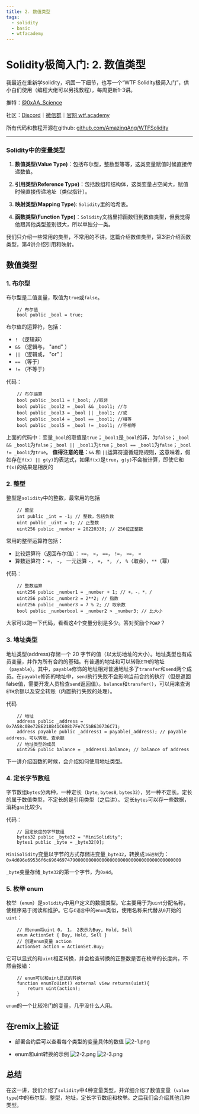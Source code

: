 ```yaml
---
title: 2. 数值类型
tags:
  - solidity
  - basic
  - wtfacademy
---
```



# Solidity极简入门: 2. 数值类型

<QuizProgress courseId={SOLIDITY_COURSE_ID} lessonId={SOLIDITY_BASIC_LESSON_ID_2}></QuizProgress>

我最近在重新学solidity，巩固一下细节，也写一个“WTF Solidity极简入门”，供小白们使用（编程大佬可以另找教程），每周更新1-3讲。

推特：[@0xAA_Science](https://twitter.com/0xAA_Science)

社区：[Discord](https://discord.wtf.academy)｜[微信群](https://docs.google.com/forms/d/e/1FAIpQLSe4KGT8Sh6sJ7hedQRuIYirOoZK_85miz3dw7vA1-YjodgJ-A/viewform?usp=sf_link)｜[官网 wtf.academy](https://wtf.academy)

所有代码和教程开源在github: [github.com/AmazingAng/WTFSolidity](https://github.com/AmazingAng/WTFSolidity)

-----

### Solidity中的变量类型
1. **数值类型(Value Type)**：包括布尔型，整数型等等，这类变量赋值时候直接传递数值。

2. **引用类型(Reference Type)**：包括数组和结构体，这类变量占空间大，赋值时候直接传递地址（类似指针）。

3. **映射类型(Mapping Type)**: `Solidity`里的哈希表。

4. **函数类型(Function Type)**：`Solidity`文档里把函数归到数值类型，但我觉得他跟其他类型差别很大，所以单独分一类。

我们只介绍一些常用的类型，不常用的不讲。这篇介绍数值类型，第3讲介绍函数类型，第4讲介绍引用和映射。

## 数值类型
### 1. 布尔型
布尔型是二值变量，取值为`true`或`false`。
```solidity
    // 布尔值
    bool public _bool = true;
```
布尔值的运算符，包括：

- `!` （逻辑非）
- `&&` （逻辑与， "and" ）
- `||` （逻辑或， "or" ）
- `==` （等于）
- `!=` （不等于）

代码：
```solidity
    // 布尔运算
    bool public _bool1 = !_bool; //取非
    bool public _bool2 = _bool && _bool1; //与
    bool public _bool3 = _bool || _bool1; //或
    bool public _bool4 = _bool == _bool1; //相等
    bool public _bool5 = _bool != _bool1; //不相等
```
上面的代码中：变量`_bool`的取值是`true`；`_bool1`是`_bool`的非，为`false`；`_bool && _bool1`为`false`；`_bool || _bool1`为`true`；`_bool == _bool1`为`false`；`_bool != _bool1`为`true`。
**值得注意的是：**`&&` 和 `||`运算符遵循短路规则，这意味着，假如存在`f(x) || g(y)`的表达式，如果`f(x)`是`true`，`g(y)`不会被计算，即使它和`f(x)`的结果是相反的

### 2. 整型
整型是`solidity`中的整数，最常用的包括
```solidity
    // 整型
    int public _int = -1; // 整数，包括负数
    uint public _uint = 1; // 正整数
    uint256 public _number = 20220330; // 256位正整数
```
常用的整型运算符包括：

- 比较运算符（返回布尔值）： `<=`， `<`， `==`， `!=`， `>=`， `>` 
- 算数运算符： `+`， `-`， 一元运算 `-`， `+`， `*`， `/`， `%`（取余），`**`（幂）

代码：
```solidity
    // 整数运算
    uint256 public _number1 = _number + 1; // +，-，*，/
    uint256 public _number2 = 2**2; // 指数
    uint256 public _number3 = 7 % 2; // 取余数
    bool public _numberbool = _number2 > _number3; // 比大小
```
大家可以跑一下代码，看看这4个变量分别是多少。答对奖励个`POAP`？

### 3. 地址类型
地址类型(address)存储一个 20 字节的值（以太坊地址的大小）。地址类型也有成员变量，并作为所有合约的基础。有普通的地址和可以转账`ETH`的地址（`payable`）。其中，`payable`修饰的地址相对普通地址多了`transfer`和`send`两个成员。在`payable`修饰的地址中，`send`执行失败不会影响当前合约的执行（但是返回false值，需要开发人员检查`send`返回值）。`balance`和`transfer()`，可以用来查询`ETH`余额以及安全转账（内置执行失败的处理）。

代码
```solidity
    // 地址
    address public _address = 0x7A58c0Be72BE218B41C608b7Fe7C5bB630736C71;
    address payable public _address1 = payable(_address); // payable address，可以转账、查余额
    // 地址类型的成员
    uint256 public balance = _address1.balance; // balance of address
```
下一讲介绍函数的时候，会介绍如何使用地址类型。

### 4. 定长字节数组
字节数组`bytes`分两种，一种定长（`byte`, `bytes8`, `bytes32`），另一种不定长。定长的属于数值类型，不定长的是引用类型（之后讲）。
定长`bytes`可以存一些数据，消耗`gas`比较少。

代码：
```solidity
    // 固定长度的字节数组
    bytes32 public _byte32 = "MiniSolidity"; 
    bytes1 public _byte = _byte32[0]; 
```
`MiniSolidity`变量以字节的方式存储进变量`_byte32`，转换成`16进制`为：`0x4d696e69536f6c69646974790000000000000000000000000000000000000000`

`_byte`变量存储`_byte32`的第一个字节，为`0x4d`。

### 5. 枚举 enum
枚举（`enum`）是`solidity`中用户定义的数据类型。它主要用于为`uint`分配名称，使程序易于阅读和维护。它与`C语言`中的`enum`类似，使用名称来代替从`0`开始的`uint`：
```solidity
    // 用enum将uint 0， 1， 2表示为Buy, Hold, Sell
    enum ActionSet { Buy, Hold, Sell }
    // 创建enum变量 action
    ActionSet action = ActionSet.Buy;
```
它可以显式的和`uint`相互转换，并会检查转换的正整数是否在枚举的长度内，不然会报错：
```solidity
    // enum可以和uint显式的转换
    function enumToUint() external view returns(uint){
        return uint(action);
    }
```
`enum`的一个比较冷门的变量，几乎没什么人用。

## 在remix上验证
- 部署合约后可以查看每个类型的变量具体的数值
![2-1.png](./img/2-1.png)
  
- enum和uint转换的示例
![2-2.png](./img/2-2.png)
![2-3.png](./img/2-3.png)
## 总结
在这一讲，我们介绍了`solidity`中4种变量类型，并详细介绍了数值变量（`value type`)中的布尔型，整型，地址，定长字节数组和枚举。之后我们会介绍其他几种类型。

<QuizForm courseId={SOLIDITY_COURSE_ID} lessonId={SOLIDITY_BASIC_LESSON_ID_2}></QuizForm>